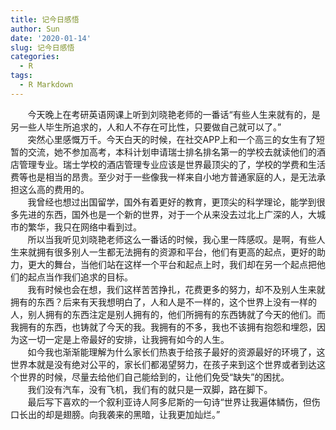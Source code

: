 ```yaml
---
title: 记今日感悟
author: Sun
date: '2020-01-14'
slug: 记今日感悟
categories:
  - R
tags:
  - R Markdown
---
```

  &#160; &#160; &#160; &#160;今天晚上在考研英语网课上听到刘晓艳老师的一番话“有些人生来就有的，是另一些人毕生所追求的，人和人不存在可比性，只要做自己就可以了。”  
  &#160; &#160; &#160; &#160;突然心里感慨万千。今天白天的时候，在社交APP上和一个高三的女生有了短暂的交流，她不参加高考，本科计划申请瑞士排名排名第一的学校去就读他们的酒店管理专业。瑞士学校的酒店管理专业应该是世界最顶尖的了，学校的学费和生活费等也是相当的昂贵。至少对于一些像我一样来自小地方普通家庭的人，是无法承担这么高的费用的。  
  &#160; &#160; &#160; &#160;我曾经也想过出国留学，国外有着更好的教育，更顶尖的科学理论，能学到很多先进的东西，国外也是一个新的世界，对于一个从来没去过北上广深的人，大城市的繁华，我只在网络中看到过。  
  &#160; &#160; &#160; &#160;所以当我听见刘晓艳老师这么一番话的时候，我心里一阵感叹。是啊，有些人生来就拥有很多别人一生都无法拥有的资源和平台，他们有更高的起点，更好的助力，更大的舞台，当他们站在这样一个平台和起点上时，我们却在另一个起点把他们的起点当作我们追求的目标。  
  &#160; &#160; &#160; &#160;我有时候也会在想，我们这样苦苦挣扎，花费更多的努力，却不及别人生来就拥有的东西？后来有天我想明白了，人和人是不一样的，这个世界上没有一样的人，别人拥有的东西注定是别人拥有的，他们所拥有的东西铸就了今天的他们。而我拥有的东西，也铸就了今天的我。我拥有的不多，我也不该拥有抱怨和埋怨，因为这一切一定是上帝最好的安排，让我拥有如今的人生。  
  &#160; &#160; &#160; &#160;如今我也渐渐能理解为什么家长们热衷于给孩子最好的资源最好的环境了，这世界本就是没有绝对公平的，家长们都渴望努力，在孩子来到这个世界或者到达这个世界的时候，尽量去给他们自己能给到的，让他们免受“缺失”的困扰。  
  &#160; &#160; &#160; &#160;我们没有汽车，没有飞机，我们有的就只是一双脚，路在脚下。  
  &#160; &#160; &#160; &#160;最后写下喜欢的一个叙利亚诗人阿多尼斯的一句诗“世界让我遍体鳞伤，但伤口长出的却是翅膀。向我袭来的黑暗，让我更加灿烂。”